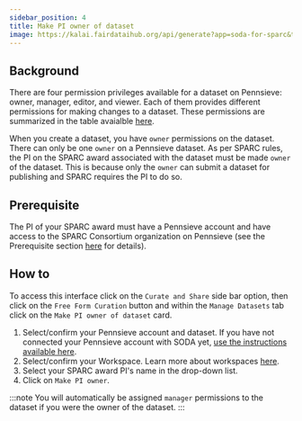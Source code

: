```yaml
---
sidebar_position: 4
title: Make PI owner of dataset
image: https://kalai.fairdataihub.org/api/generate?app=soda-for-sparc&title=Make%20PI%20owner%20of%20dataset&description=Manage%20Dataset&org=fairdataihub
---
```


## Background

There are four permission privileges available for a dataset on Pennsieve: owner, manager, editor, and viewer. Each of them provides different permissions for making changes to a dataset. These permissions are summarized in the table avaialble [here](../manage-dataset/add-edit-permissions).

When you create a dataset, you have `owner` permissions on the dataset. There can only be one `owner` on a Pennsieve dataset. As per SPARC rules, the PI on the SPARC award associated with the dataset must be made `owner` of the dataset. This is because only the `owner` can submit a dataset for publishing and SPARC requires the PI to do so.

## Prerequisite

The PI of your SPARC award must have a Pennsieve account and have access to the SPARC Consortium organization on Pennsieve (see the Prerequisite section [here](../../how-to/how-to-get-a-pennsieve-account) for details).

## How to

To access this interface click on the `Curate and Share` side bar option, then click on the `Free Form Curation` button and within the `Manage Datasets` tab click on the `Make PI owner of dataset` card.

1. Select/confirm your Pennsieve account and dataset. If you have not connected your Pennsieve account with SODA yet, [use the instructions available here](../../connecting-to-pennsieve/connecting-with-username-password).
2. Select/confirm your Workspace. Learn more about workspaces [here](../../how-to/how-to-use-workspaces).
3. Select your SPARC award PI's name in the drop-down list.
4. Click on `Make PI owner`.

:::note
You will automatically be assigned `manager` permissions to the dataset if you were the owner of the dataset.
:::


<PageFeedback />
